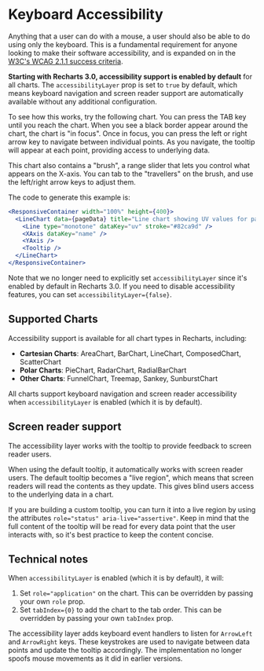 
# Keyboard Accessibility

Anything that a user can do with a mouse, a user should also be able to do using only the keyboard. This is a fundamental requirement for anyone looking to make their software accessibility, and is expanded on in the [W3C's WCAG 2.1.1 success criteria](https://www.w3.org/WAI/WCAG21/Understanding/keyboard.html).

**Starting with Recharts 3.0, accessibility support is enabled by default** for all charts. The `accessibilityLayer` prop is set to `true` by default, which means keyboard navigation and screen reader support are automatically available without any additional configuration.

To see how this works, try the following chart. You can press the TAB key until you reach the chart. When you see a black border appear around the chart, the chart is "in focus". Once in focus, you can press the left or right arrow key to navigate between individual points. As you navigate, the tooltip will appear at each point, providing access to underlying data.

<ResponsiveContainer width="100%" height={400}>
  <LineChart data={pageData} title="Line chart showing UV values for pages">
    <Line type="monotone" dataKey="uv" stroke="#82ca9d" />
    <XAxis dataKey="name" />
    <YAxis />
    <Tooltip />
    <Brush />
  </LineChart>
</ResponsiveContainer>

This chart also contains a "brush", a range slider that lets you control what appears on the X-axis. You can tab to the "travellers" on the brush, and use the left/right arrow keys to adjust them.

The code to generate this example is:

```jsx
<ResponsiveContainer width="100%" height={400}>
  <LineChart data={pageData} title="Line chart showing UV values for pages">
    <Line type="monotone" dataKey="uv" stroke="#82ca9d" />
    <XAxis dataKey="name" />
    <YAxis />
    <Tooltip />
  </LineChart>
</ResponsiveContainer>
```

Note that we no longer need to explicitly set `accessibilityLayer` since it's enabled by default in Recharts 3.0. If you need to disable accessibility features, you can set `accessibilityLayer={false}`.

## Supported Charts

Accessibility support is available for all chart types in Recharts, including:

- **Cartesian Charts**: AreaChart, BarChart, LineChart, ComposedChart, ScatterChart
- **Polar Charts**: PieChart, RadarChart, RadialBarChart
- **Other Charts**: FunnelChart, Treemap, Sankey, SunburstChart

All charts support keyboard navigation and screen reader accessibility when `accessibilityLayer` is enabled (which it is by default).

## Screen reader support

The accessibility layer works with the tooltip to provide feedback to screen reader users.

When using the default tooltip, it automatically works with screen reader users. The default tooltip becomes a "live region", which means that screen readers will read the contents as they update. This gives blind users access to the underlying data in a chart.

If you are building a custom tooltip, you can turn it into a live region by using the attributes `role="status" aria-live="assertive"`. Keep in mind that the full content of the tooltip will be read for every data point that the user interacts with, so it's best practice to keep the content concise.

## Technical notes

When `accessibilityLayer` is enabled (which it is by default), it will:

1. Set `role="application"` on the chart. This can be overridden by passing your own `role` prop.
2. Set `tabIndex={0}` to add the chart to the tab order. This can be overridden by passing your own `tabIndex` prop.

The accessibility layer adds keyboard event handlers to listen for `ArrowLeft` and `ArrowRight` keys. These keystrokes are used to navigate between data points and update the tooltip accordingly. The implementation no longer spoofs mouse movements as it did in earlier versions.
